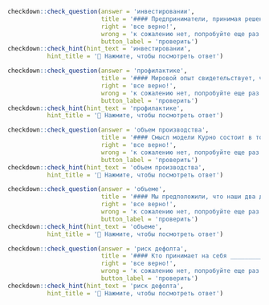 
```r
checkdown::check_question(answer = 'инвестировании', 
                          title = '#### Предприниматели, принимая решение об ____________ (**инвестирование**), учитывают ожидаемую норму дохода на капиталовложения.',
                          right = 'все верно!', 
                          wrong = 'к сожалению нет, попробуйте еще раз...',
                          button_label = 'проверить')
checkdown::check_hint(hint_text = 'инвестировании',
           hint_title = '🔎 Нажмите, чтобы посмотреть ответ')                          
```

```r
checkdown::check_question(answer = 'профилактике', 
                          title = '#### Мировой опыт свидетельствует, что даже в условиях достаточно стабильного экономического роста необходимо принимать меры по ____________ (**профилактика**) рисков, угрожающих развитию экономики.',
                          right = 'все верно!', 
                          wrong = 'к сожалению нет, попробуйте еще раз...',
                          button_label = 'проверить')
checkdown::check_hint(hint_text = 'профилактике',
           hint_title = '🔎 Нажмите, чтобы посмотреть ответ')                          
```

```r
checkdown::check_question(answer = 'объем производства', 
                          title = '#### Смысл модели Курно состоит в том, что каждая фирма принимает ____________ ____________ (**объем, производство**) своего конкурента за фиксированную величину, а затем решает, какое количество товара производить ей самой.',
                          right = 'все верно!', 
                          wrong = 'к сожалению нет, попробуйте еще раз...',
                          button_label = 'проверить')
checkdown::check_hint(hint_text = 'объем производства',
           hint_title = '🔎 Нажмите, чтобы посмотреть ответ')                          
```

```r
checkdown::check_question(answer = 'объеме', 
                          title = '#### Мы предположили, что наши два дуополиста принимают решения об ____________ (**объем**) выпуска одновременно.',
                          right = 'все верно!', 
                          wrong = 'к сожалению нет, попробуйте еще раз...',
                          button_label = 'проверить')
checkdown::check_hint(hint_text = 'объеме',
           hint_title = '🔎 Нажмите, чтобы посмотреть ответ')                          
```

```r
checkdown::check_question(answer = 'риск дефолта', 
                          title = '#### Кто принимает на себя ____________ ____________ (**риск, дефолт**) в этом случае?',
                          right = 'все верно!', 
                          wrong = 'к сожалению нет, попробуйте еще раз...',
                          button_label = 'проверить')
checkdown::check_hint(hint_text = 'риск дефолта',
           hint_title = '🔎 Нажмите, чтобы посмотреть ответ')                          
```
